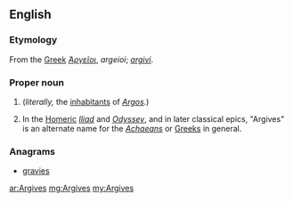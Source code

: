 ==English==
{{wikipedia}}

===Etymology===
From the [[Greek]] ''[[Ἀργεῖοι]]'', ''argeioi''; {{etyl|la|en}} ''[[argivi]]''.

===Proper noun===
{{en-proper noun}}

# {{plural of|Argive}} (''literally,'' the [[inhabitants]] of ''[[Argos]]''.)
# In the [[Homer]]ic ''[[Iliad]]'' and ''[[Odyssey]]'', and in later classical epics, "Argives" is an alternate name for the ''[[Achaeans]]'' or [[Greeks]] in general.

===Anagrams===
* [[gravies#English|gravies]]

[[ar:Argives]]
[[mg:Argives]]
[[my:Argives]]